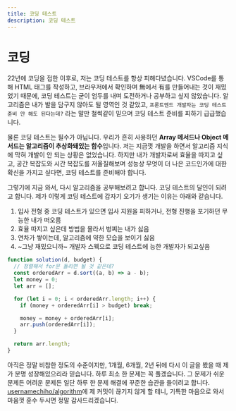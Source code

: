 ```yaml
---
title: 코딩 테스트
description: 코딩 테스트
---
```


# 코딩

22년에 코딩을 접한 이후로, 저는 코딩 테스트를 항상 피해다녔습니다. VSCode를 통해 HTML 태그를 작성하고, 브라우저에서 확인하며 無에서 有를 만들어내는 것이 재밌었기 때문에, 코딩 테스트는 굳이 엄두를 내며 도전하거나 공부하고 싶지 않았습니다. 알고리즘은 내가 발을 담구지 않아도 될 영역인 것 같았고, `프론트엔드 개발자는 코딩 테스트 준비 안 해도 된다는데?` 라는 말만 철썩같이 믿으며 코딩 테스트 준비를 피하기 급급했습니다.

물론 코딩 테스트는 필수가 아닙니다. 우리가 흔히 사용하던 **Array 메서드나 Object 메서드는 알고리즘이 추상화돼있는 함수**입니다. 저는 지금껏 개발을 하면서 알고리즘 지식에 막혀 개발이 안 되는 상황은 없었습니다. 하지만 내가 개발자로써 효율을 따지고 싶고, 공간 복잡도와 시간 복잡도를 저울질해보며 성능상 무엇이 더 나은 코드인가에 대한 확신을 가지고 싶다면, 코딩 테스트를 준비해야 합니다.

그렇기에 지금 와서, 다시 알고리즘을 공부해보려고 합니다. 코딩 테스트의 달인이 되려고 합니다. 제가 이렇게 코딩 테스트에 갑자기 오기가 생기는 이유는 아래와 같습니다.

1. 입사 전형 중 코딩 테스트가 있으면 입사 지원을 피하거나, 전형 진행을 포기하던 무능한 내가 떠오름
2. 효율 따지고 싶은데 방법을 몰라서 벙찌는 내가 싫음
3. 연차가 쌓이는데, 알고리즘에 약한 모습을 보이기 싫음
4. ~그냥 재밌으니까~ 개발자 스웩으로 코딩 테스트에 능한 개발자가 되고싶음

```js title="응애.js" showLineNumbers
function solution(d, budget) {
  // 정렬해서 for문 돌리면 될 것 같은데?
  const orderedArr = d.sort((a, b) => a - b);
  let money = 0;
  let arr = [];

  for (let i = 0; i < orderedArr.length; i++) {
    if (money + orderedArr[i] > budget) break;

    money = money + orderedArr[i];
    arr.push(orderedArr[i]);
  }

  return arr.length;
}
```

아직은 정말 비참한 정도의 수준이지만, 1개월, 6개월, 2년 뒤에 다시 이 글을 봤을 때 제가 분명 성장해있으리라 믿습니다. 하루 최소 한 문제는 꼭 풀겠습니다. 그 문제가 쉬운 문제든 어려운 문제든 일단 하루 한 문제 해결에 꾸준한 습관을 들이려고 합니다. [usernamechiho/algorithm](https://github.com/usernamechiho/algorithm)에 제 커밋이 끊기지 않게 할 테니, 기특한 마음으로 와서 마음껏 훈수 두시면 정말 감사드리겠습니다.
